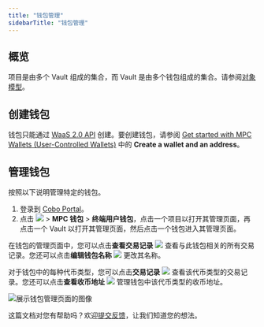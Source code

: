 ```yaml
---
title: "钱包管理"
sidebarTitle: "钱包管理"
---
```


## 概览
项目是由多个 Vault 组成的集合，而 Vault 是由多个钱包组成的集合。请参阅[对象模型](/cn/portal/mpc-wallets/ucw/object-model)。

## 创建钱包
钱包只能通过 [WaaS 2.0 API](https://www.cobo.com/developers/v2/guides/overview/introduction) 创建。要创建钱包，请参阅 [Get started with MPC Wallets (User-Controlled Wallets)](https://www.cobo.com/developers/v2/guides/mpc-wallets/get-started-ucw#2-create-a-wallet-and-an-address) 中的 **Create a wallet and an address**。

## 管理钱包
按照以下说明管理特定的钱包。

1. 登录到 [Cobo Portal](https://portal.cobo.com/login)。
2. 点击 <img src="/cn/images/common/wallets_icon_cn.svg" className="icon"></img> > **MPC 钱包** > **终端用户钱包**，点击一个项目以打开其管理页面，再点击一个 Vault 以打开其管理页面，然后点击一个钱包进入其管理页面。

在钱包的管理页面中，您可以点击**查看交易记录** <img src="/en/images/common/icon_view transactions.svg" className="icon"></img> 查看与此钱包相关的所有交易记录。您还可以点击**编辑钱包名称** <img src="/en/images/common/icon_edit.svg" className="icon"></img> 更改其名称。

对于钱包中的每种代币类型，您可以点击**交易记录** <img src="/en/images/common/icon_view transactions.svg" className="icon"></img> 查看该代币类型的交易记录。您还可以点击**查看收币地址** <img src="/en/images/common/icon_view_deposit_addresses.svg" className="icon"></img> 管理钱包中该代币类型的收币地址。

<img src="/cn/images/mpc-wallet/ucw/wallet-management.png" className="screenshot_full_screen" alt="展示钱包管理页面的图像" />

<Tip>这篇文档对您有帮助吗？欢迎[提交反馈](https://forms.zohopublic.com/cobo/form/DocumentFeedbackForm/formperma/QvLOhxJv1_JMsJ-1dleZ8Itb_7rzN-LtgvsDdxosoVI?referrername=manuals)，让我们知道您的想法。</Tip>